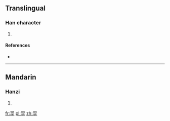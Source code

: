==Translingual==

===Han character===
{{Han char|rn=39|rad=子|as=05|sn=8|four=|canj=尸口弓木 (SRND)}}

# {{defn|Han|sort=子05}}

====References====
* {{Han ref|kx=0278.170|dkj=06961|dj=0547.010|hdz=21014.040|uh=5B60|ud=23392}}

----

==Mandarin==

===Hanzi===
{{cmn-hanzi|pin=[[sì]] ([[si4]])|wg=ssu<sup>4</sup>}}

# {{defn|Mandarin|sort=子05}}

[[fr:孠]]
[[pl:孠]]
[[zh:孠]]